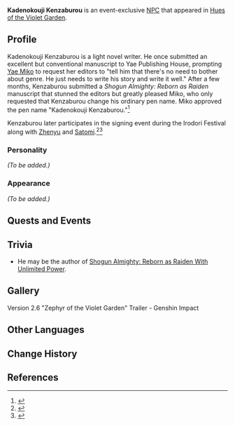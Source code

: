 {{Meta
<!-- Remove this template after adding the missing info -->
|missing_NPC_profile  = yes
}}
{{Character Infobox
|type             = Event NPC
|image            = NPC Kadenokouji Kenzaburou.png
|region           = Inazuma
|title            = Light Novelist
|affiliation      = 
|voiceEN          = 
|voiceCN          = 
|voiceJP          = 
}}
'''Kadenokouji Kenzaburou''' is an event-exclusive [[NPC]] that appeared in [[Hues of the Violet Garden]].

<!--
==Location==
<gallery>
NPC Location Kadenokouji Kenzaburou.png|Kadenokouji Kenzaburou's location
NPC Location Kadenokouji Kenzaburou Context.png|Additional context
</gallery>
-->
==Profile==
<!-- detailed story/lore information goes here -->
Kadenokouji Kenzaburou is a light novel writer. He once submitted an excellent but conventional manuscript to Yae Publishing House, prompting [[Yae Miko]] to request her editors to "tell him that there's no need to bother about genre. He just needs to write his story and write it well." After a few months, Kenzaburou submitted a ''Shogun Almighty: Reborn as Raiden'' manuscript that stunned the editors but greatly pleased Miko, who only requested that Kenzaburou change his ordinary pen name. Miko approved the pen name "Kadenokouji Kenzaburou."<ref>{{Ref/CS|Yae Miko|1}}</ref>

Kenzaburou later participates in the signing event during the Irodori Festival along with [[Zhenyu]] and [[Satomi]].<ref>{{Ref/Quest|A New Painting in Pale Scarlet (Quest)}}</ref><ref>{{Ref/Quest|The Five Colors' True Form}}</ref>

===Personality===
''(To be added.)''

===Appearance===
''(To be added.)''

==Quests and Events==
{{Quests and Events}}

==Trivia==
* He may be the author of [[Shogun Almighty: Reborn as Raiden With Unlimited Power]].

==Gallery==
<gallery>
Version 2.6 "Zephyr of the Violet Garden" Trailer - Genshin Impact
</gallery>

==Other Languages==
{{Other Languages|default_hidden = 1
|en      = Kadenokouji Kenzaburou
|zhs     = 勘解由小路健三郎
|zhs_rm  = Kānjiěyóuxiǎolù Jiànsānláng
|zht     = 勘解由小路健三郎
|zht_rm  = Kānjiěyóuxiǎolù Jiànsānláng
|ja      = 勘解由小路家健三郎
|ja_rm   = Kadenokouji Kenzaburou
|ko      = 카데노코지 켄자부로
|ko_rm   = Kadenokoji Kenjaburo
|es      = Kadenokouji Kenzaburou
|fr      = Kadenokouji Kenzaburou
|ru      = Кадэнокодзи Кэндзабуро
|th      = Kadenokouji Kenzaburou
|vi      = Kadenokouji Kenzaburou
|de      = Kadenokouji Kenzaburou
|id      = Kadenokouji Kenzaburou
|pt      = Kadenokouji Kenzaburou
}}

==Change History==
{{Change History|2.6}}

==References==
{{Reflist}}